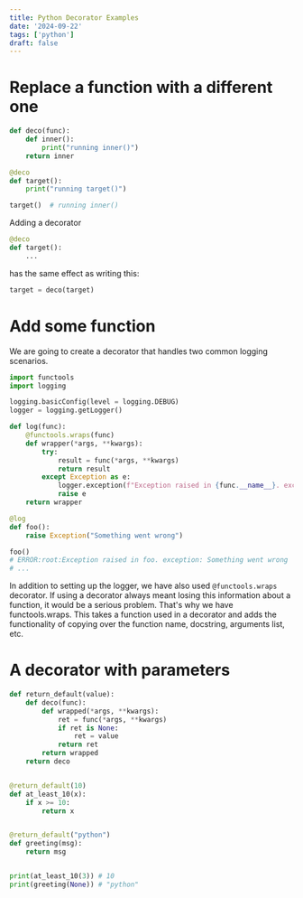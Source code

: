 ```yaml
---
title: Python Decorator Examples
date: '2024-09-22'
tags: ['python']
draft: false
---
```


# Replace a function with a different one

```python
def deco(func):
    def inner():
        print("running inner()")
    return inner

@deco
def target():
    print("running target()")

target()  # running inner()
```

Adding a decorator
```python
@deco
def target():
    ...
```
has the same effect as writing this:

```python
target = deco(target)
```

# Add some function

We are going to create a decorator that handles two common logging scenarios.

```python
import functools
import logging

logging.basicConfig(level = logging.DEBUG)
logger = logging.getLogger()

def log(func):
    @functools.wraps(func)
    def wrapper(*args, **kwargs):
        try:
            result = func(*args, **kwargs)
            return result
        except Exception as e:
            logger.exception(f"Exception raised in {func.__name__}. exception: {str(e)}")
            raise e
    return wrapper

@log
def foo():
    raise Exception("Something went wrong")

foo()
# ERROR:root:Exception raised in foo. exception: Something went wrong
# ...
```

In addition to setting up the logger, we have also used `@functools.wraps` decorator.
If using a decorator always meant losing this information about a function, it would be a serious problem. That's why we have functools.wraps. 
This takes a function used in a decorator and adds the functionality of copying over the function name, docstring, arguments list, etc.

# A decorator with parameters

```python
def return_default(value):
    def deco(func):
        def wrapped(*args, **kwargs):
            ret = func(*args, **kwargs)
            if ret is None:
                ret = value
            return ret
        return wrapped
    return deco


@return_default(10)
def at_least_10(x):
    if x >= 10:
        return x


@return_default("python")
def greeting(msg):
    return msg


print(at_least_10(3)) # 10
print(greeting(None)) # "python"
```